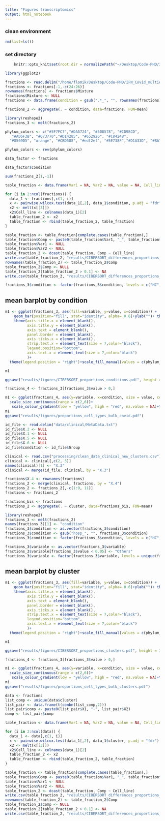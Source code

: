 ```yaml
---
title: "Figures transcriptomics"
output: html_notebook
---
```



### clean environment
```r
rm(list=ls())
```

### set directory
```r
    knitr::opts_knit$set(root.dir = normalizePath("~/Desktop/Code-PHD/IFN_Covid_multiomics/"))  
```


```r
library(ggplot2)
```

```r
fractions <- read.delim("/home/flomik/Desktop/Code-PHD/IFN_Covid_multiomics/data/cibersort/CIBERSORTx_Job1_Results.txt")
fractions <- fractions[-1,-c(24:26)]
rownames(fractions) <- fractions$Mixture
fractions$Mixture <- NULL
fractions <- data.frame(condition = gsub(".*_", "", rownames(fractions)), fractions)
```


```r
fractions_2 <- aggregate(. ~ condition, data=fractions, FUN=mean)
```

```r
library(reshape2)
fractions_3 <- melt(fractions_2)
```

```r
phylum_colors <- c("#5F7FC7","#DA5724", "#508578", "#CD9BCD",
   "#AD6F3B", "#673770","#D14285", "#652926", "#C84248", 
  "#8569D5", "orange", "#CBD588", "#edf2ef", "#5E738F","#D1A33D", "#8A7C64")
```


```r
phylum_colors <- rev(phylum_colors)
```

```r
data_factor <- fractions
```

```r
data_factor$condition
```



```r
sum(fractions_2[1,-1])
```

```r
table_fraction <- data.frame(Var1 = NA, Var2 = NA, value = NA, Cell_line = NA)

for (i in 2:ncol(fractions)) {
  data_1 <- fractions[,c(1, i)]
  x <- pairwise.wilcox.test(data_1[,2], data_1$condition, p.adj = "fdr")
  x2 <- melt(x[[3]])
  x2$Cell_line <- colnames(data_1)[2]
  table_fraction_2 <- x2
  table_fraction <- rbind(table_fraction_2, table_fraction)
}

table_fraction <- table_fraction[complete.cases(table_fraction),]
table_fraction$Comp <- paste0(table_fraction$Var1, "_", table_fraction$Var2)
table_fraction$Var1 <- NULL
table_fraction$Var2 <- NULL
table_fraction_2 <- dcast(table_fraction, Comp ~ Cell_line)
write.csv(table_fraction_2, "results/CIBERSORT_differences_proportions_conditions.csv")
rownames(table_fraction_2) <- table_fraction_2$Comp
table_fraction_2$Comp <- NULL
table_fraction_2[table_fraction_2 > 0.1] <- NA
write.csv(table_fraction_2, "results/CIBERSORT_differences_proportions_conditions_filt.csv")
```

```r
fractions_3$condition <- factor(fractions_3$condition, levels = c("HC", "Conv","Mild", "Severe"))
```


## mean barplot by condition
```r
m1 <- ggplot(fractions_3, aes(fill=variable, y=value, x=condition)) + 
    geom_bar(position="fill", stat="identity", alpha= 0.6)+ylab("")+ theme_void()+ 
    theme(axis.title.x = element_blank(),
          axis.title.y = element_blank(),
          axis.text = element_blank(),
          panel.border = element_blank(),
          axis.ticks.x = element_blank(),
          strip.text.x = element_text(size = 7,color="black"),
          legend.position="bottom",
          axis.text.x = element_text(size = 7,color="black")
          )+
  theme(legend.position = "right")+scale_fill_manual(values = c(phylum_colors, "red", "blue", "green", "pink", "grey","black")) + geom_text(aes(label=ifelse(value >= 0.10, paste0(round(value*100, 0), "%"),"")), position=position_stack(vjust=0.5), colour="black")

m1

ggsave("results/figures/CIBERSORT_proportions_conditions.pdf", height = 6, width = 10)
```

```r
fractions_4 <- fractions_3[fractions_3$value > 0,]

m1 <- ggplot(fractions_4, aes(y=variable, x=condition, size = value, col = value))+geom_point()+
  scale_size_continuous(range = c(2,6))+
   scale_colour_gradient(low = "yellow", high = "red", na.value = NA)+theme_classic()
m1
ggsave("results/figures/proportions_cell_types_bulk_covid.pdf")
```

```r
id_file <- read.delim("data/clinical/MetaData.txt")
id_file$X.2 <- NULL
id_file$X.1 <- NULL
id_file$X.5 <- NULL
id_file$X.6 <- NULL
id_file$condition <- id_file$Group
```

```r
clinical <- read.csv("processing/clean_data_clinical_new_clusters.csv")
clinical <- clinical[,c(2, 3)]
names(clinical)[1] <- "X.3"
clinical <- merge(id_file, clinical, by = "X.3")
```

```r
fractions$X.4 <- rownames(fractions)
fractions_2 <- merge(clinical, fractions, by = "X.4")
fractions_2 <- fractions_2[,-c(1:9, 11)]
fractions <- fractions_2
```


```r
fractions_bis <- fractions
fractions_2 <- aggregate(. ~ cluster, data=fractions_bis, FUN=mean)
```

```r
library(reshape2)
fractions_3 <- melt(fractions_2)
names(fractions_3)[1] <- "condition"
fractions_3$condition <- as.vector(fractions_3$condition)
fractions_3$condition <- gsub("hosp_", "", fractions_3$condition)
fractions_3$condition <- factor(fractions_3$condition, levels = c("HC", "Conv", "LIS", "HIS", "MIS"))
```

```r
fractions_3$variable <- as.vector(fractions_3$variable)
fractions_3$variable[fractions_3$value < 0.05] <- "Others"
fractions_3$variable <- factor(fractions_3$variable, levels = unique(fractions_3$variable[fractions_3$variable != "Others"], "Others"))
```

## mean barplot by cluster
```r
m1 <- ggplot(fractions_3, aes(fill=variable, y=value, x=condition)) + 
    geom_bar(position="fill", stat="identity", alpha= 0.6)+ylab("")+ theme_void()+ 
    theme(axis.title.x = element_blank(),
          axis.title.y = element_blank(),
          axis.text = element_blank(),
          panel.border = element_blank(),
          axis.ticks.x = element_blank(),
          strip.text.x = element_text(size = 7,color="black"),
          legend.position="bottom",
          axis.text.x = element_text(size = 7,color="black")
          )+
  theme(legend.position = "right")+scale_fill_manual(values = c(phylum_colors, "red", "blue", "green", "pink", "grey","black")) + geom_text(aes(label=ifelse(value >= 0.10, paste0(round(value, 2), ""),"")), position=position_stack(vjust=0.5), colour="black")

m1

ggsave("results/figures/CIBERSORT_proportions_clusters.pdf", height = 3, width = 6)
```

```r
fractions_4 <- fractions_3[fractions_3$value > 0,]

m1 <- ggplot(fractions_4, aes(y=variable, x=condition, size = value, col = value))+geom_point()+
  scale_size_continuous(range = c(2,6))+
   scale_colour_gradient(low = "yellow", high = "red", na.value = NA)+theme_classic()
m1
ggsave("results/figures/proportions_cell_types_bulk_clusters.pdf")
```

```r
data <- fractions
list_comp <- unique(data$cluster)
list_pair <- data.frame(t(combn(list_comp,2)))
list_pair$comp <- paste0(list_pair$X1, "-", list_pair$X2)
comp <- list_pair$comp
```

```r
table_fraction <- data.frame(Var1 = NA, Var2 = NA, value = NA, Cell_line = NA)

for (i in 2:ncol(data)) {
  data_1 <- data[,c(1, i)]
  x <- pairwise.wilcox.test(data_1[,2], data_1$cluster, p.adj = "fdr")
  x2 <- melt(x[[3]])
  x2$Cell_line <- colnames(data_1)[2]
  table_fraction_2 <- x2
  table_fraction <- rbind(table_fraction_2, table_fraction)
}

table_fraction <- table_fraction[complete.cases(table_fraction),]
table_fraction$Comp <- paste0(table_fraction$Var1, "_", table_fraction$Var2)
table_fraction$Var1 <- NULL
table_fraction$Var2 <- NULL
table_fraction_2 <- dcast(table_fraction, Comp ~ Cell_line)
write.csv(table_fraction_2, "results/CIBERSORT_differences_proportions_clusters.csv")
rownames(table_fraction_2) <- table_fraction_2$Comp
table_fraction_2$Comp <- NULL
table_fraction_2[table_fraction_2 > 0.1] <- NA
write.csv(table_fraction_2, "results/CIBERSORT_differences_proportions_clusters_filt.csv")
```

